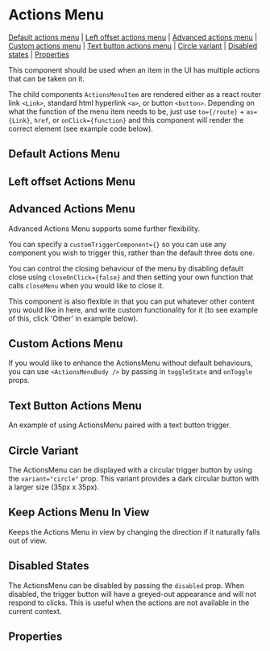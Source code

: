 
<Meta of={stories} />

# Actions Menu

[Default actions menu](#default-actions-menu) | [Left offset actions menu](#left-offset-actions-menu) | [Advanced actions menu](#advanced-actions-menu) | [Custom actions menu](#custom-actions-menu) | [Text button actions menu](#text-button-actions-menu) | [Circle variant](#circle-variant) | [Disabled states](#disabled-states) | [Properties](#properties)

This component should be used when an item in the UI has multiple actions that can be taken on it.

The child components `ActionsMenuItem` are rendered either as a react router link `<Link>`, standard html hyperlink `<a>`, or button `<button>`. Depending on what the function of the menu item needs to be, just use `to={/route}` + `as={Link}`, `href`, or `onClick={function}` and this component will render the correct element (see example code below).

## Default Actions Menu

<Canvas of={stories.defaultActionsMenu} />

## Left offset Actions Menu

<Canvas of={stories.leftOffsetActionsMenu} />

## Advanced Actions Menu

Advanced Actions Menu supports some further flexibility.

You can specify a `customTriggerComponent={}` so you can use any component you wish to trigger this, rather than the default three dots one.

You can control the closing behaviour of the menu by disabling default close using `closeOnClick={false}` and then setting your own function that calls `closeMenu` when you would like to close it.

This component is also flexible in that you can put whatever other content you would like in here, and write custom functionality for it (to see example of this, click 'Other' in example below).

<Canvas of={stories.advancedActionsMenu} />

## Custom Actions Menu

If you would like to enhance the ActionsMenu without default behaviours, you can use `<ActionsMenuBody />` by passing in `toggleState` and `onToggle` props.

<Canvas of={stories.customActionsMenu} />

## Text Button Actions Menu

An example of using ActionsMenu paired with a text button trigger.

<Canvas of={stories.textButtonActionsMenu} />

## Circle Variant

The ActionsMenu can be displayed with a circular trigger button by using the `variant="circle"` prop. This variant provides a dark circular button with a larger size (35px x 35px).

<Canvas of={stories.circleVariantActionsMenu} />

## Keep Actions Menu In View

Keeps the Actions Menu in view by changing the direction if it naturally falls out of view.

<Canvas of={stories.keepInViewExample} />

## Disabled States

The ActionsMenu can be disabled by passing the `disabled` prop. When disabled, the trigger button will have a greyed-out appearance and will not respond to clicks. This is useful when the actions are not available in the current context.

<Canvas of={stories.disabledActionsMenu} />

<Canvas of={stories.disabledCircleVariantActionsMenu} />

## Properties

<Controls />
